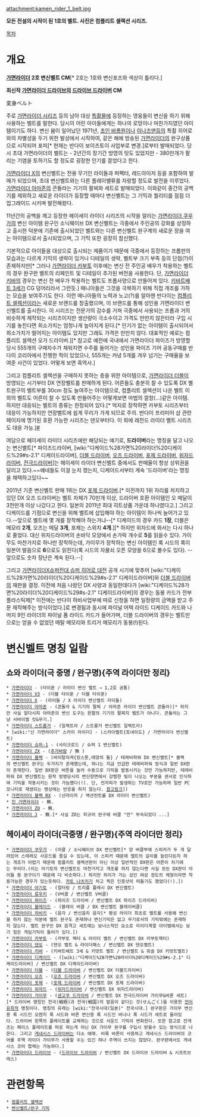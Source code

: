 attachment:kamen_rider_1_belt.jpg

'''모든 전설의 시작이 된 1호의 벨트. 사진은 컴플리트 셀렉션 시리즈.'''

[[목차]]
= 개요 =

{{{#!html
<iframe width="420" height="345" src="http://www.youtube.com/embed/qze7RNA4doI" frameborder="0" allowfullscreen></iframe>
}}}

'''[[가면라이더]] 2호 변신벨트 CM'''[* 2호는 1호와 변신포즈와 색상이 틀리다.]

{{{#!html
<iframe width="560" height="315" src="//www.youtube.com/embed/EOHSgxM4Cjo" frameborder="0" allowfullscreen></iframe>
}}}

'''최신작 [[가면라이더 드라이브]]의 [[드라이브 드라이버]] CM'''

変身ベルト

주로 [[가면라이더 시리즈]] 등의 남아 대상 [[특촬물]]에 등장하는 영웅들이 변신을 하기 위해 사용하는 벨트를 말한다. 당시의 어린 아이들에게는 하나의 로망이나 마찬가지였던 아이템이기도 하다. 변신 붐이 일어났던 1971년, [[초인 바롬원]]이나 [[이나즈맨]]등의 특촬 히어로와의 차별성을 두기 위한 발상에서 시작하여, 같은 해에 방송된 [[가면라이더]]의 완구상품으로 시작되어 포피[* 현재는 반다이 보이즈토이 사업부로 변경.]로부터 발매되었다. 당시 초대 가면라이더의 벨트는 - 2년간의 장기간 방영의 탓도 있었지만 - 380만개가 팔리는 기염을 토하기도 할 정도로 굉장한 인기를 끌었다고 한다. 

[[가면라이더 X]]의 변신벨트는 전용 무기인 라이돌과 퍼펙터, 레드아이저 등을 포함하여 발매가 되었으며, 초대 변신벨트와는 다른 플레이밸류를 자랑할 정도로 발전을 이루었다. [[가면라이더 아마존]]의 콘돌라는 기기의 팔찌와 세트로 발매되었다. 이와같이 중간의 공백기를 제외하고 새로운 라이더가 등장할 때마다 변신벨트는 그 기믹과 퀄리티를 점점 더 업그레이드 시키며 발전해왔다. 

11년간의 공백을 깨고 등장한 헤이세이 라이더 시리즈의 시작을 알리는 [[가면라이더 쿠우가]]의 변신 아이템 완구인 소닉웨이브 DX 변신벨트는 극중에서 주인공의 강화를 상정하고 출시한 덕분에 기존에 출시되었던 벨트와는 다른 변신벨트 완구계의 새로운 장을 여는 아이템으로서 출시되었으며, 그 기믹 또한 굉장히 참신했다. 

기본적으로 아이들을 대상으로 출시되는 제품이기 때문에 극중에서 등장하는 프롭판의 모습과는 다르게 기믹의 생략이 있거나 디테일의 생략, 벨트부 크기 부족 등의 단점(?)이 존재하지만[* 그러나 [[가면라이더 카부토]] 이후에는 변신 전 주인공 배우가 착용하는 벨트의 경우 완구판 벨트의 리페인트 및 디테일이 추가된 버전을 사용한다. 단, [[가면라이더 키바]]의 경우는 변신 전 배우가 착용하는 벨트도 프롭사양으로 만들어져 있다. [[키바트배트 3세]]가 CG 덩어리라서 그런듯.] 매니아들은 그것을 극복하기 위해 직접 개조를 가하는 모습을 보여주기도 한다. 이런 매니아들의 노력과 노고(?)를 알아챈 반다이는 [[컴플리트 셀렉션]]이라는 새로운 브랜드를 창출했으며, 이 브랜드를 통해 성인용 가면라이더 변신벨트를 출시한다. 이 시리즈는 전문가의 감수를 거쳐 극중에서 사용되는 프롭과 거의 비슷하게 제작되는 시리즈이지만 생산량이 극소수이고 가격도 만만치 않은터라 구입 시기를 놓친다면 희소가치는 엄청나게 높아지게 된다.[* 인기가 없는 아이템이 출시되어서 희소가치가 떨어지는 아이템도 있지만 그래도 가격은 만만치 않다. 대표적인 예로는 컴플리트 셀렉션 오가 드라이버.][* 참고로 예전에 국내에서 가면라이더 파이즈가 방영할 당시 555개의 구매자수가 채워지면 수주를 들어가는 성인용 파이즈 기어 공동구매를 반다이 코리아에서 진행한 적이 있었으나, 555개는 커녕 5개를 겨우 넘기는 구매율을 보여준 사건이 있었다. 어떻게 보면 흑역사.]

그리고 컴플리트 셀렉션을 구매하지 못하는 층을 위한 아이템으로, [[가면라이더 더블]]이 방영되는 시기부터 DX 연장벨트를 판매하게 된다. 어른들도 충분히 찰 수 있도록 DX 벨트완구의 벨트부를 30cm 정도 늘여주는 아이템으로, 컴플리트 셀렉션이 나온 벨트 이외의 벨트도 어른이 찰 수 있도록 만들어주는 어떻게보면 마법의 깔창(...)같은 아이템. 하지만 대응되는 벨트의 종류는 한정되어 있다.[* 억지로 장착하면 카부토 시리즈부터 대응이 가능하지만 연장벨트에 쉽게 무리가 가게 되므로 주의. 반다이 프리미어 샵 관련 페이지에 명기된 호환 가능한 시리즈는 덴오부터다. 이 외에 레전드 라이더 벨트 시리즈도 대응 가능.][http://bit.ly/c23jgm #]

여담으로 헤이세이 라이더 시리즈에만 해당되는 얘기로, '''드라이버'''라는 명칭을 달고 나오는 변신벨트[* 파이즈드라이버, [wiki:"디케이드%28가면%20라이더%20디케이드%29#s-2.1" 디케이드라이버], [[더블 드라이버]], [[오즈 드라이버]], [[포제 드라이버]], [[위자드라이버]], [[전극드라이버]]]는 헤이세이 라이더 변신벨트 중에서도 판매율이 항상 상위권을 달리고 있다.~~얘네들도 이걸 눈치 챘는지, 디케이드서부터 계속 '드라이버'라는 명칭을 채택하고있다~~ 

2011년 기준 변신벨트 판매 1위는 DX [[포제 드라이버]].[* 이전까지 1위 자리를 차지하고 있던 DX 오즈 드라이버는 벨트 자체가 70만개 이상, 드라이버 호환 아이템인 오 메달이 3천만개 이상 나갔다고 한다. 일본의 2011년 최대 히트상품 가운데 하나였다고.] 그리고 디케이드를 기점으로 변신을 위해 벨트에 삽입해야 하는 아이템이 하나씩 늘어가고 있다.--앞으로 벨트에 몇 개를 장착해야 하는거냐--[* 디케이드의 경우 카드 '''1장''', 더블은 메모리 '''2개''', 오즈는 메달 '''3개''', 포제는 스위치 '''4개'''.][* 하지만 위자드에 와서는 다시 하나로 줄었다. 대신 위자드라이버의 손바닥 모양에서 손가락 개수로 '''5'''를 읽을수 있다. 가이무도 마찬가지로 하나만 장착하는데, 가이무가 장착하는 변신 아이템인 록 시드의 록이 일본어 발음으로 '''6'''으로도 읽힌다(록 시드의 자물쇠 오픈 모양을 6으로 볼수도 있다). --앞으로도 숫자 장난은 계속 된다.--]

그리고 [[가면라이더X슈퍼전대 슈퍼 히어로 대전]] 공개 시기에 맞추어 [wiki:"디케이드%28가면%20라이더%20디케이드%29#s-2.1" 디케이드라이버]와 [[더블 드라이버]]의 재판을 결정. 이전에 처음 나왔던 DX 사양과 동일한데다가 [wiki:"디케이드%28가면%20라이더%20디케이드%29#s-2.1" 디케이드라이버]의 경우는 동봉 카드가 전부 플라스틱제[* 이전에는 반다이 하비사업부에 따로 신청을 하면 일정량의 금액을 받고 주문 제작해주는 방식이었다.]로 변경됨과 동시에 파이널 어택 라이드 디케이드 카드와 나머지 9인 라이더의 파이널 폼 라이드 카드가 들어가며, 더블 드라이버의 경우는 벨트만으로는 얻을 수 없었던 메탈 메모리와 트리거 메모리가 동봉(!)된다.

= 변신벨트 명칭 일람 =
== 쇼와 라이더(극 중명 / 완구명){주역 라이더만 정리} ==
 * [[가면라이더]] - (타이푼 / 라이더 변신 벨트 → 1,2호 공통)
 * [[가면라이더 V3]] - (더블 타이푼 / 더블 타이푼)
 * [[가면라이더 X]] - (라이돌 / X 라이더 변신벨트 라이돌)
 * [[가면라이더 아마존]] - (콘돌라 & 기기의 팔찌 / 아마존 라이더 변신벨트 콘돌라)[* 하지만 사실 알다시피 아마존의 변신 도구는 왼팔의 기기의 팔찌지 벨트가 아니다. 콘돌라는 그냥 서바이벌 킷&무기.]
 * [[가면라이더 스트롱거]] - (일렉트라 / 스트롱거 변신벨트 일렉트라)
 * [wiki:"신 가면라이더" 스카이 라이더] - (스카이벨트{토네이도} / 가면라이더 변신벨트)
 * [[가면라이더 슈퍼-1]] - (사이크로드 / 슈퍼 1 변신벨트)
 * [[가면라이더 ZX]] - ([[추가바람]] / 無 )
 * [[가면라이더 블랙]] - (바이탈차져{킹스톤,태양의 돌} / 테레비파워 DX 변신벨트[* 블랙의 변신벨트 완구는 두가지가 존재했는데, 하나는 지금 언급한 테레비파워 방식과 일반 DX판이 존재한다. 일반 DX판은 버튼을 눌러 수동으로 기믹을 발동시키는 것만 가능하지만, 테레비파워 DX 변신벨트는 원작 방영당시의 변신장면에서 강렬한 빛이 나오는 부분을 센서로 인식하여 기믹을 작동시키는 것이 가능했다(!). 단, 전자파가 발생하는 TV로만 가능하며 일반 PC모니터로 재생되는 영상에는 반응을 하지 않는다. [http://www.youtube.com/watch?v=dcICvhVlZao  참고링크]])
 * [[가면라이더 블랙 RX]] - (선라이저 / 액션컨트롤 DX 라이더 변신벨트)
 * [[진 가면라이더]] - 無. 
 * [[가면라이더 ZO]] - 無. 
 * [[가면라이더 J]] - 無.[* 사실 ZO는 피규어 완구에 버클 "만" 부속되었다 ...] 
== 헤이세이 라이더(극중명 / 완구명){주역 라이더만 정리} ==
 * [[가면라이더 쿠우가]] - (아클 / 소닉웨이브 DX 변신벨트[* 양 버클부에 스피커가 두 개 달려있어 스테레오 사운드를 즐길 수 있는데, 이 스피커 때문에 벨트의 길이를 늘린다든지 하는 개조가 어렵기 때문에 컴플리트 셀렉션판이 아닌 이상 일반적인 DX판은 어른이 차기에는 무리다.(이는 아기토의 변신벨트도 마찬가지고 개조를 하지 않는다면 사실 모든 DX판이 아이들 용 완구이기 때문에 다 비슷하다.) 하지만 허리가 가는 성인 여성 정도의 체형이라면 착용가능한 경우가 있는듯하다. [[카토 나츠키]]가 차고 찍은 인증샷이 떠돌기도 했었다(!).])
 * [[가면라이더 아기토]] - (얼터링 / 트리플 플래시 DX 변신벨트)
 * [[가면라이더 류우키]] - (V버클 / 변신벨트 V버클)
 * [[가면라이더 파이즈]] - (파이즈 드라이버 / 변신벨트 DX 파이즈 드라이버)
 * [[가면라이더 블레이드]] - (블레이 버클 / DX 변신벨트 블레이버클)
 * [[가면라이더 히비키]] - (음각 / 변신음차 음각[* 평성 라이더 최초로 벨트를 사용해 변신을 하지 않는 덕분에 벨트 완구도 존재하나 변신기믹은 없고 무기로서의 기믹밖에는 존재하지 않는다. 벨트 완구인 DX 음격고 세트에는 보너스적인 요소로 라이더계열 아이템에서는 보기 힘든 게임기믹이 들어가 있다.])
 * [[가면라이더 카부토]] - (카부토 젝터 & 라이더 벨트 / 변신벨트 DX 카부토젝터)
 * [[가면라이더 덴오]] - (덴오 벨트 & 라이더패스 / 변신벨트 DX 덴오벨트)
 * [[가면라이더 키바]] - (키바트배트 3세 & 키밧트 벨트 / 변신벨트 & 휘슬 DX 키밧트벨트)
 * [[가면라이더 디케이드]] - ([wiki:"디케이드%28가면%20라이더%20디케이드%29#s-2.1" 디케이드라이버] / 변신벨트 DX 디케이드라이버)
 * [[가면라이더 더블]] - ([[더블 드라이버]] / 변신벨트 DX 더블드라이버)
 * [[가면라이더 오즈]] - ([[오즈 드라이버]] / 변신벨트 DX 오즈 드라이버)
 * [[가면라이더 포제]] - ([[포제 드라이버]] / 변신벨트 DX 포제 드라이버)
 * [[가면라이더 위자드]] - ([[위자드라이버]] / 변신벨트 DX 위자드라이버)
 * [[가면라이더 가이무]] - ([[센고쿠 드라이버]] / 변신벨트 DX 전극드라이버 가이무&바론 세트)[* 드라이버 명칭인 전극(戦極)과 전국(戦国)의 발음이 같다는 것(せんごく)을 이용한 [[언어유희]]적 명칭이다. 명칭의 유래는 [wiki:"전국시대(일본)" 전국시대.] 완구판은 가이무 변신용 록 시드인 오렌지 록 시드와 바론 변신용 록 시드인 바나나 록 시드가 세트로 들어있다. 드라이버 왼쪽의 플레이트를 교체하는 것으로 사운드 기믹이 변화한다. 또한 참고로 잔게츠는 페이스 플레이트를 따로 파는게 아닌 DX 가이무 완구를 구입시 받을수 있는 방식으로 나온다. 그리고 [[게네시스 드라이버]]는 다소 애매. 비록 바론이 사용하고 게네시스 드라이버의 코어를 주역 라이더 가이무가 사용할 수는 있긴 하나 주역이 쓰지는 않았다. 완구판에서도 게네시스 코어 합체는 가능하다.]  
 * [[가면라이더 드라이브]] - ([[드라이브 드라이버]] / 변신벨트 DX 드라이브 드라이버 & 시프트브레스)
= 관련항목 =
 * [[컴플리트 셀렉션]]
 * [[변신벨트/완구 기믹]]
